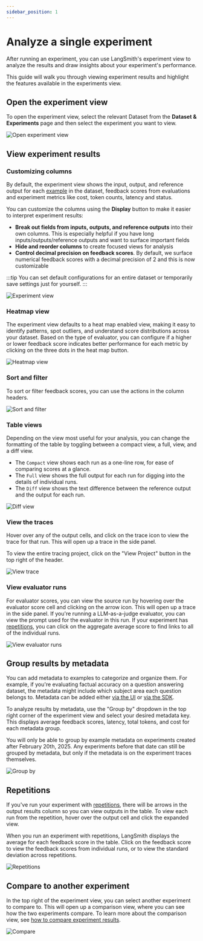 ```yaml
---
sidebar_position: 1
---
```



# Analyze a single experiment
After running an experiment, you can use LangSmith's experiment view to analyze the results and draw insights about your experiment's performance.

This guide will walk you through viewing experiment results and highlight the features available in the experiments view.

## Open the experiment view
To open the experiment view, select the relevant Dataset from the **Dataset & Experiments** page and then select the experiment you want to view.

![Open experiment view](./static/select_experiment.png)

## View experiment results

### Customizing columns

By default, the experiment view shows the input, output, and reference output for each [example](/evaluation/concepts#examples) in the dataset, feedback scores from evaluations and experiment metrics like cost, token counts, latency and status.  

You can customize the columns using the **Display** button to make it easier to interpret experiment results:
- **Break out fields from inputs, outputs, and reference outputs** into their own columns. This is especially helpful if you have long inputs/outputs/reference outputs and want to surface important fields
- **Hide and reorder columns** to create focused views for analysis 
- **Control decimal precision on feedback scores**. By default, we surface numerical feedback scores with a decimal precision of 2 and this is now customizable

:::tip
You can set default configurations for an entire dataset or temporarily save settings just for yourself.
::: 

![Experiment view](./static/column_config.gif)

### Heatmap view
The experiment view defaults to a heat map enabled view, making it easy to identify patterns, spot outliers, and understand score distributions across your dataset. Based on the type of evaluator, you can configure if a higher or lower feedback score indicates better performance for each metric by clicking on the three dots in the heat map button. 


![Heatmap view](./static/heat_map.gif)

### Sort and filter
To sort or filter feedback scores, you can use the actions in the column headers.

![Sort and filter](./static/sort_filter.png)

### Table views
Depending on the view most useful for your analysis, you can change the formatting of the table by toggling between a compact view, a full, view, and a diff view. 
- The `Compact` view shows each run as a one-line row, for ease of comparing scores at a glance.
- The `Full` view shows the full output for each run for digging into the details of individual runs.
- The `Diff` view shows the text difference between the reference output and the output for each run.

![Diff view](./static/diff_mode.png)

### View the traces
Hover over any of the output cells, and click on the trace icon to view the trace for that run. This will open up a trace in the side panel.

To view the entire tracing project, click on the "View Project" button in the top right of the header.

![View trace](./static/view_trace.png)

### View evaluator runs
For evaluator scores, you can view the source run by hovering over the evaluator score cell and clicking on the arrow icon. This will open up a trace in the side panel. If you're running a LLM-as-a-judge evaluator, you can view the prompt used for the evaluator in this run. 
If your experiment has [repetitions](/evaluation/concepts#repetitions), you can click on the aggregate average score to find links to all of the individual runs.

![View evaluator runs](./static/evaluator_run.png)

## Group results by metadata
You can add metadata to examples to categorize and organize them. For example, if you're evaluating factual accuracy on a question answering dataset, the metadata might include which subject area each question belongs to. Metadata can be added either [via the UI](./manage_datasets_in_application#edit-example-metadata) or [via the SDK](./manage_datasets_programmatically#update-single-example).

To analyze results by metadata, use the "Group by" dropdown in the top right corner of the experiment view and select your desired metadata key. This displays average feedback scores, latency, total tokens, and cost for each metadata group.

<Admonition type="info">
You will only be able to group by example metadata on experiments created after February 20th, 2025. Any experiments before that date can still be grouped by metadata, but only if the metadata is on the experiment traces themselves.
</Admonition>

![Group by](./static/group_by.gif)

## Repetitions
If you've run your experiment with [repetitions](/evaluation/concepts#repetitions), there will be arrows in the output results column so you can view outputs in the table. To view each run from the repetition, hover over the output cell and click the expanded view.

When you run an experiment with repetitions, LangSmith displays the average for each feedback score in the table. Click on the feedback score to view the feedback scores from individual runs, or to view the standard deviation across repetitions. 

![Repetitions](./static/repetitions.png)
## Compare to another experiment
In the top right of the experiment view, you can select another experiment to compare to. This will open up a comparison view, where you can see how the two experiments compare.
To learn more about the comparison view, see [how to compare experiment results](./compare_experiment_results).

![Compare](./static/compare_to_another.png)
